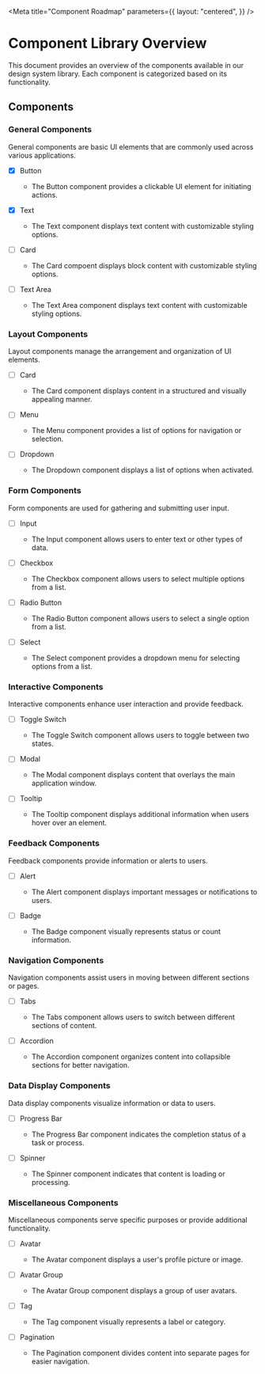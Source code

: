 
<Meta
  title="Component Roadmap"
  parameters={{
    layout: "centered",
  }}
/>

# Component Library Overview

This document provides an overview of the components available in our design system library. Each component is categorized based on its functionality.

## Components

### General Components

General components are basic UI elements that are commonly used across various applications.

- [x] Button

  - The Button component provides a clickable UI element for initiating actions.

- [x] Text

  - The Text component displays text content with customizable styling options.

- [ ] Card

  - The Card compoent displays block content with customizable styling options.

- [ ] Text Area

  - The Text Area component displays text content with customizable styling options.

### Layout Components

Layout components manage the arrangement and organization of UI elements.

- [ ] Card

  - The Card component displays content in a structured and visually appealing manner.

- [ ] Menu

  - The Menu component provides a list of options for navigation or selection.

- [ ] Dropdown

  - The Dropdown component displays a list of options when activated.

### Form Components

Form components are used for gathering and submitting user input.

- [ ] Input

  - The Input component allows users to enter text or other types of data.

- [ ] Checkbox

  - The Checkbox component allows users to select multiple options from a list.

- [ ] Radio Button

  - The Radio Button component allows users to select a single option from a list.

- [ ] Select
  - The Select component provides a dropdown menu for selecting options from a list.

### Interactive Components

Interactive components enhance user interaction and provide feedback.

- [ ] Toggle Switch

  - The Toggle Switch component allows users to toggle between two states.

- [ ] Modal

  - The Modal component displays content that overlays the main application window.

- [ ] Tooltip
  - The Tooltip component displays additional information when users hover over an element.

### Feedback Components

Feedback components provide information or alerts to users.

- [ ] Alert

  - The Alert component displays important messages or notifications to users.

- [ ] Badge
  - The Badge component visually represents status or count information.

### Navigation Components

Navigation components assist users in moving between different sections or pages.

- [ ] Tabs

  - The Tabs component allows users to switch between different sections of content.

- [ ] Accordion
  - The Accordion component organizes content into collapsible sections for better navigation.

### Data Display Components

Data display components visualize information or data to users.

- [ ] Progress Bar

  - The Progress Bar component indicates the completion status of a task or process.

- [ ] Spinner
  - The Spinner component indicates that content is loading or processing.

### Miscellaneous Components

Miscellaneous components serve specific purposes or provide additional functionality.

- [ ] Avatar

  - The Avatar component displays a user's profile picture or image.

- [ ] Avatar Group

  - The Avatar Group component displays a group of user avatars.

- [ ] Tag

  - The Tag component visually represents a label or category.

- [ ] Pagination
  - The Pagination component divides content into separate pages for easier navigation.
